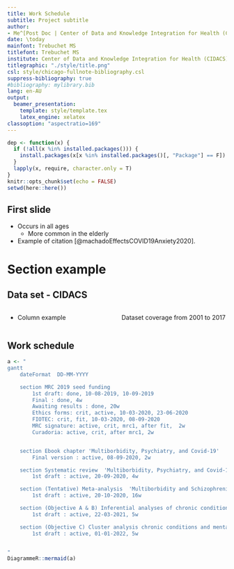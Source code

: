 ```yaml
---
title: Work Schedule 
subtitle: Project subtitle
author:
- Me^[Post Doc | Center of Data and Knowledge Integration for Health (CIDACS) | Salvador | Brasil] ^[The University of Melbourne| Dept of Psychiatry| Austin Health | email:ldearaujo@unimelb.edu.au]
date: \today
mainfont: Trebuchet MS
titlefont: Trebuchet MS
institute: Center of Data and Knowledge Integration for Health (CIDACS)
titlegraphic: "./style/title.png"
csl: style/chicago-fullnote-bibliography.csl
suppress-bibliography: true
#bibliography: mylibrary.bib
lang: en-AU
output: 
  beamer_presentation:
    template: style/template.tex 
    latex_engine: xelatex
classoption: "aspectratio=169"
---
```



```r
dep <- function(x) {
  if (!all(x %in% installed.packages())) {
    install.packages(x[x %in% installed.packages()[, "Package"] == F])
  }
  lapply(x, require, character.only = T)
}
knitr::opts_chunk$set(echo = FALSE)
setwd(here::here())
```


## First slide 

- Occurs in all ages
	+ More common in the elderly
- Example of citation [@machadoEffectsCOVID19Anxiety2020].


# Section example

## Data set - CIDACS

:::::::::::::: {.columns}
::: {.column width="50%"}


+ Column example

:::
::: {.column width="50%"}

\tiny

Dataset coverage from 2001 to 2017

:::
::::::::::::::


## Work schedule

```r
a <- "
gantt
	dateFormat  DD-MM-YYYY

	section MRC 2019 seed funding
		1st draft: done, 10-08-2019, 10-09-2019
		Final : done, 4w
		Awaiting results : done, 20w
		Ethics forms: crit, active, 10-03-2020, 23-06-2020
		FIOTEC: crit, fit, 10-03-2020, 08-09-2020
		MRC signature: active, crit, mrc1, after fit,  2w
		Curadoria: active, crit, after mrc1, 2w


	section Ebook chapter 'Multiborbidity, Psychiatry, and Covid-19'
		Final version : active, 08-09-2020, 2w

	section Systematic review  'Multiborbidity, Psychiatry, and Covid-19'
		1st draft : active, 20-09-2020, 4w

	section (Tentative) Meta-analysis  'Multiborbidity and Schizophrenia'
		1st draft : active, 20-10-2020, 16w	

	section (Objective A & B) Inferential analyses of chronic conditions after psy hosp
		1st draft : active, 22-03-2021, 5w

	section (Objective C) Cluster analysis chronic conditions and mental disorders
		1st draft : active, 01-01-2022, 5w


"
DiagrammeR::mermaid(a)
```


